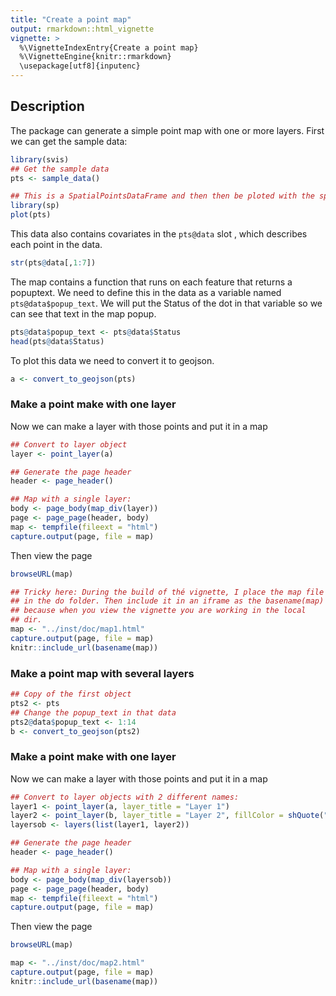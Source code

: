 ```yaml
---
title: "Create a point map"
output: rmarkdown::html_vignette
vignette: >
  %\VignetteIndexEntry{Create a point map}
  %\VignetteEngine{knitr::rmarkdown}
  \usepackage[utf8]{inputenc}
---
```


## Description

The package can generate a simple point map with one or more layers. First we can get the sample data:

```r
library(svis)
## Get the sample data
pts <- sample_data()

## This is a SpatialPointsDataFrame and then then be ploted with the sp package
library(sp)
plot(pts)
```

This data also contains covariates in the `pts@data` slot , which describes
each point in the data.

```r
str(pts@data[,1:7])
```

The map contains a function that runs on each feature that returns a popuptext.
We need to define this in the data as a variable named `pts@data$popup_text`.
We will put the Status of the dot in that variable so we can see that text
in the map popup.

```r
pts@data$popup_text <- pts@data$Status
head(pts@data$Status)
```

To plot this data we need to convert it to geojson.

```r
a <- convert_to_geojson(pts)
```

### Make a point make with one layer
Now we can make a layer with those points and put it in a map

```r
## Convert to layer object
layer <- point_layer(a)

## Generate the page header
header <- page_header()

## Map with a single layer:
body <- page_body(map_div(layer))
page <- page_page(header, body)
map <- tempfile(fileext = "html")
capture.output(page, file = map)
```

Then view the page
```r
browseURL(map)
```

```r

## Tricky here: During the build of thé vignette, I place the map file
## in the do folder. Then include it in an iframe as the basename(map)
## because when you view the vignette you are working in the local
## dir.
map <- "../inst/doc/map1.html"
capture.output(page, file = map)
knitr::include_url(basename(map))
```

### Make a point map with several layers

```r
## Copy of the first object
pts2 <- pts
## Change the popup_text in that data
pts2@data$popup_text <- 1:14
b <- convert_to_geojson(pts2)
```


### Make a point make with one layer
Now we can make a layer with those points and put it in a map

```r
## Convert to layer objects with 2 different names:
layer1 <- point_layer(a, layer_title = "Layer 1")
layer2 <- point_layer(b, layer_title = "Layer 2", fillColor = shQuote("#ff0000"))
layersob <- layers(list(layer1, layer2))

## Generate the page header
header <- page_header()

## Map with a single layer:
body <- page_body(map_div(layersob))
page <- page_page(header, body)
map <- tempfile(fileext = "html")
capture.output(page, file = map)
```

Then view the page
```r
browseURL(map)
```

```r
map <- "../inst/doc/map2.html"
capture.output(page, file = map)
knitr::include_url(basename(map))
```
